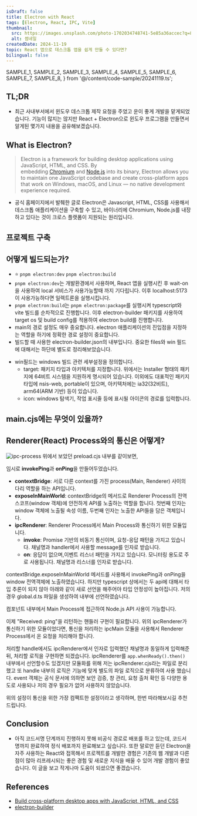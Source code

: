 ```yaml
---
isDraft: false
title: Electron with React
tags: [Electron, React, IPC, Vite]
thumbnail:
  src: https://images.unsplash.com/photo-1702034748741-5e85a36accec?q=80&w=1332&auto=format&fit=crop&ixlib=rb-4.0.3&ixid=M3wxMjA3fDB8MHxwaG90by1wYWdlfHx8fGVufDB8fHx8fA%3D%3D
  alt: 썸네일
createdDate: 2024-11-19
topic: React 앱으로 데스크톱 앱을 쉽게 만들 수 있다면?
bilingual: false
---
```


  SAMPLE_1,
  SAMPLE_2,
  SAMPLE_3,
  SAMPLE_4,
  SAMPLE_5,
  SAMPLE_6,
  SAMPLE_7,
  SAMPLE_8,
} from '@/content/code-sample/20241119.ts';

## TL;DR

- 최근 사내부서에서 윈도우 데스크톱 제작 요청을 주었고 운이 좋게 개발을 맡게되었습니다. 기능이 많지는 않지만 React + Electron으로 윈도우 프로그램을 만들면서 알게된 몇가지 내용을 공유해보겠습니다.

## What is Electron?

> Electron is a framework for building desktop applications using JavaScript, HTML, and CSS. By embedding [Chromium](https://www.chromium.org/) and [Node.js](https://nodejs.org/) into its binary, Electron allows you to maintain one JavaScript codebase and create cross-platform apps that work on Windows, macOS, and Linux — no native development experience required.

- 공식 홈페이지에서 발췌한 글로 Electron은 Javascript, HTML, CSS를 사용해서 데스크톱 애플리케이션을 구축할 수 있고, 바이너리에 Chromium, Node.js를 내장하고 있다는 것이 크로스 플랫폼이 지원되는 원리입니다.

## 프로젝트 구축

<SyntaxHighlighter code={SAMPLE_1} lang="bash" />

## 어떻게 빌드되는가?

<SyntaxHighlighter code={SAMPLE_2} lang="json" />

- ⭐️ `pnpm electron:dev` `pnpm electron:build`
- `pnpm electron:dev`는 개발환경에서 사용하며, React 앱을 실행시킨 후 wait-on을 사용하여 local 서비스가 사용가능할때 까지 기다립니다. 이후 localhost:5173이 사용가능하다면 일렉트론을 실행시킵니다.
- `pnpm electron:build`는 `pnpm electron:package`를 실행시켜 typescript와 vite 빌드를 순차적으로 진행합니다. 이후 electron-builder 패키지를 사용하여 target os 및 build config를 적용하여 electron build를 진행합니다.
- main의 경로 설정도 매우 중요합니다. electron 애플리케이션의 진입점을 지정하는 역할을 하기에 정확한 경로 설정이 중요합니다.
- 빌드할 때 사용한 electron-builder.json의 내부입니다. 중요한 files와 win 필드에 대해서는 하단에 별도로 정리해보았습니다.

<SyntaxHighlighter code={SAMPLE_3} lang="json" />

- win필드는 windows 빌드 관련 세부설정을 정의합니다.
  - target: 패키지 타입과 아키텍처를 지정합니다. 위에서는 Installer 형태의 패키지에 64비트 시스템을 지원하게 명시되어 있습니다. 이외에도 대표적인 패키지 타입에 nsis-web, portable이 있으며, 아키텍처에는 ia32(32비트), arm64(ARM 기반) 등이 있습니다.
  - icon: windows 탐색기, 작업 표시줄 등에 표시될 아이콘의 경로를 입력합니다.

## main.cjs에는 무엇이 있을까?

<SyntaxHighlighter code={SAMPLE_4} lang="javascript" />

## Renderer(React) Process와의 통신은 어떻게?

![ipc-process](/images/blog/20241119/ipc-process.png)
위에서 보았던 preload.cjs 내부를 같이보면,

<SyntaxHighlighter code={SAMPLE_5} lang="javascript" />

임시로 **invokePing**과 **onPing**을 만들어두었습니다.

- **contextBridge**: 서로 다른 context를 가진 process(Main, Renderer) 사이의 다리 역할을 하는 API입니다.
- **exposeInMainWorld**: contextBridge의 메서드로 Renderer Process의 전역 스코프(window 객체)에 안전하게 API를 노출하는 역할을 합니다. 첫번째 인자는 window 객체에 노출될 속성 이름, 두번째 인자는 노출한 API들을 담은 객체입니다.
- **ipcRenderer**: Renderer Process에서 Main Process와 통신하기 위한 모듈입니다.
  - **invoke**: Promise 기반의 비동기 통신이며, 요청-응답 패턴을 가지고 있습니다. 채널명과 handler에서 사용할 message를 인자로 받습니다.
  - **on**: 응답이 없으며,이벤트 리스너 패턴을 가지고 있습니다. 모니터링 용도로 주로 사용됩니다. 채널명과 리스너를 인자로 받습니다.

contextBridge.exposeInMainWorld 메서드를 사용해서 invokePing과 onPing을 window 전역객체에 노출하였습니다. 하지만 typescript 상에서는 두 api에 대해서 타입 추론이 되지 않아 아래와 같이 새로 선언을 해주어야 타입 안정성이 높아집니다. 저의 경우 global.d.ts 파일을 생성하여 내부에 선언하였습니다.

<SyntaxHighlighter code={SAMPLE_6} lang="typescript" />

컴포넌트 내부에서 Main Process에 접근하여 Node.js API 사용이 가능합니다.

<SyntaxHighlighter code={SAMPLE_7} lang="tsx" />

이제 "Received: ping"을 리턴하는 핸들러 구현이 필요합니다. 위의 ipcRenderer가 통신하기 위한 모듈이었다면, 통신을 처리하는 ipcMain 모듈을 사용해서 Renderer Process에서 온 요청을 처리해야 합니다.

<SyntaxHighlighter code={SAMPLE_8} lang="javascript" />

처리할 handle에서도 ipcRenderer에서 인자로 입력했던 채널명과 동일하게 입력해준 뒤, 처리할 로직을 구현하면 되겠습니다. ipcRenderer를 `app.whenReady().then()` 내부에서 선언할수도 있겠지만 모듈화를 위해 저는 ipcRenderer.cjs라는 파일로 분리했고 또 handle 내부의 로직은 기능에 맞게 별도의 파일 로직으로 분류하여 사용 했습니다. event 객체는 공식 문서에 의하면 보안 검증, 창 관리, 요청 출처 확인 등 다양한 용도로 사용되나 저의 경우 필요가 없어 사용하지 않았습니다.

위의 설정이 통신을 위한 가장 컴팩트한 설정이라고 생각하며, 한번 따라해보시길 추천드립니다.

## Conclusion

- 아직 코드서명 단계까지 진행하지 못해 비공식 경로로 배포를 하고 있는데, 코드서명까지 완료하여 정식 배포까지 완료해보고 싶습니다. 또한 말로만 듣던 Electron을 자주 사용하는 React와 접목해서 프로젝트를 개발한 경험은 기존의 웹 개발과 다른점이 많아 리프레시되는 좋은 경험 및 새로운 지식을 배울 수 있어 개발 경험이 좋았습니다. 이 글을 보고 작게나마 도움이 되셨으면 좋겠습니다.

## References

- [Build cross-platform desktop apps with JavaScript, HTML, and CSS](https://www.electronjs.org/)
- [electron-builder](https://www.electron.build/)
